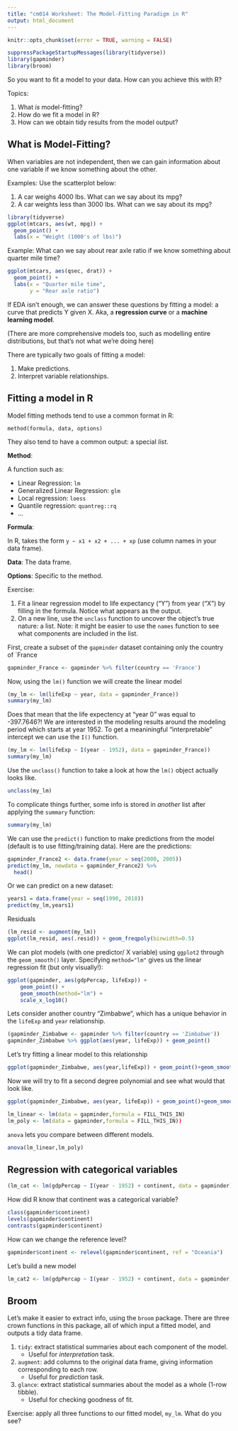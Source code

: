 ```yaml
---
title: "cm014 Worksheet: The Model-Fitting Paradigm in R"
output: html_document
---
```


```r
knitr::opts_chunk$set(error = TRUE, warning = FALSE)
```

```r
suppressPackageStartupMessages(library(tidyverse))
library(gapminder)
library(broom)
```

So you want to fit a model to your data. How can you achieve this with R?

Topics:

1. What _is_ model-fitting?
2. How do we fit a model in R?
3. How can we obtain tidy results from the model output?

## What is Model-Fitting?

When variables are not independent, then we can gain information about one variable if we know something about the other.

Examples: Use the scatterplot below:

1. A car weighs 4000 lbs. What can we say about its mpg?
2. A car weights less than 3000 lbs. What can we say about its mpg?

```r
library(tidyverse)
ggplot(mtcars, aes(wt, mpg)) +
  geom_point() +
  labs(x = "Weight (1000's of lbs)")
```

Example: What can we say about rear axle ratio if we know something about quarter mile time?

```r
ggplot(mtcars, aes(qsec, drat)) + 
  geom_point() +
  labs(x = "Quarter mile time",
       y = "Rear axle ratio")
```


If EDA isn't enough, we can answer these questions by fitting a model: a curve that predicts Y given X. Aka, a __regression curve__ or a __machine learning model__. 

(There are more comprehensive models too, such as modelling entire distributions, but that's not what we're doing here)

There are typically two goals of fitting a model:

1. Make predictions.
2. Interpret variable relationships.

## Fitting a model in R

Model fitting methods tend to use a common format in R:

```
method(formula, data, options)
```

They also tend to have a common output: a special _list_. 

__Method__:

A function such as:

- Linear Regression: `lm`
- Generalized Linear Regression: `glm`
- Local regression: `loess`
- Quantile regression: `quantreg::rq`
- ...

__Formula__:

In R, takes the form `y ~ x1 + x2 + ... + xp` (use column names in your data frame).

__Data__: The data frame.

__Options__: Specific to the method.

Exercise:

1. Fit a linear regression model to life expectancy ("Y") from year ("X") by filling in the formula. Notice what appears as the output.
2. On a new line, use the `unclass` function to uncover the object's true nature: a list. Note: it might be easier to use the `names` function to see what components are included in the list. 

First, create a subset of the `gapminder` dataset containing only the country of `France
```r
gapminder_France <- gapminder %>% filter(country == 'France')

```

Now, using the `lm()` function we will create the linear model
```r
(my_lm <- lm(lifeExp ~ year, data = gapminder_France))
summary(my_lm)
```
Does that mean that the life expectency at "year 0" was equal to -397.7646?!
We are interested in the modeling results around the modeling period which starts at year 1952. To get a meaniningful "interpretable" intercept we can use the `I()` function.
```r
(my_lm <- lm(lifeExp ~ I(year - 1952), data = gapminder_France))
summary(my_lm)
```

Use the `unclass()` function to take a look at how the `lm()` object actually looks like.
```r
unclass(my_lm)
```

To complicate things further, some info is stored in _another_ list after applying the `summary` function:

```r
summary(my_lm)
```

We can use the `predict()` function to make predictions from the model (default is to use fitting/training data). Here are the predictions:

```r
gapminder_France2 <- data.frame(year = seq(2000, 2005))
predict(my_lm, newdata = gapminder_France2) %>% 
  head()
```
Or we can predict on a new dataset:
```r
years1 = data.frame(year = seq(1990, 2018))
predict(my_lm,years1)

```

Residuals

```r
(lm_resid <- augment(my_lm))
ggplot(lm_resid, aes(.resid)) + geom_freqpoly(binwidth=0.5)
```

We can plot models (with one predictor/ X variable) using `ggplot2` through the `geom_smooth()` layer. Specifying `method="lm"` gives us the linear regression fit (but only visually!):

```r
ggplot(gapminder, aes(gdpPercap, lifeExp)) +
    geom_point() +
    geom_smooth(method="lm") +
    scale_x_log10()
```
Lets consider another country "Zimbabwe", which has a unique behavior in the `lifeExp` and `year` relationship.
```r
(gapminder_Zimbabwe <- gapminder %>% filter(country == 'Zimbabwe'))
gapminder_Zimbabwe %>% ggplot(aes(year, lifeExp)) + geom_point()
```
Let's try fitting a linear model to this relationship
```r
ggplot(gapminder_Zimbabwe, aes(year,lifeExp)) + geom_point()+geom_smooth(method = "lm", se = F)
```
Now we will try to fit a second degree polynomial and see what would that look like.
```r
ggplot(gapminder_Zimbabwe, aes(year, lifeExp)) + geom_point()+geom_smooth(method='lm', formula = y ~ poly(I(x - 1952)), degree = 2)

```

```r
lm_linear <- lm(data = gapminder,formula = FILL_THIS_IN)
lm_poly <- lm(data = gapminder,formula = FILL_THIS_IN))
```
`anova` lets you compare between different models.
```r
anova(lm_linear,lm_poly)
```
## Regression with categorical variables

```r
(lm_cat <- lm(gdpPercap ~ I(year - 1952) + continent, data = gapminder))

```
How did R know that continent was a categorical variable?
```r
class(gapminder$continent)
levels(gapminder$continent)
contrasts(gapminder$continent)
```
How can we change the reference level?
```r
gapminder$continent <- relevel(gapminder$continent, ref = "Oceania")
```
Let's build a new model
```r
lm_cat2 <- lm(gdpPercap ~ I(year - 1952) + continent, data = gapminder)

```


## Broom

Let's make it easier to extract info, using the `broom` package. There are three crown functions in this package, all of which input a fitted model, and outputs a tidy data frame.

1. `tidy`: extract statistical summaries about each component of the model.
    - Useful for _interpretation_ task.
2. `augment`: add columns to the original data frame, giving information corresponding to each row.
    - Useful for _prediction_ task.
3. `glance`: extract statistical summaries about the model as a whole (1-row tibble).
    - Useful for checking goodness of fit.

Exercise: apply all three functions to our fitted model, `my_lm`. What do you see?

```r

```
